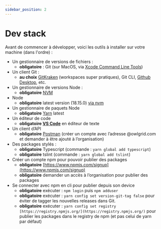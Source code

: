 ```yaml
---
sidebar_position: 2
---
```


# Dev stack

Avant de commencer à développer, voici les outils à installer sur votre machine (dans l'ordre) :

- Un gestionnaire de versions de fichiers :
    - **obligatoire** : Git (sur MacOS, via [Xcode Command Line Tools](https://idmsa.apple.com/IDMSWebAuth/signin.html?path=%2Fdownload%2Fall%2F&appIdKey=891bd3417a7776362562d2197f89480a8547b108fd934911bcbea0110d07f757&rv=0))
- Un client Git :
    - **au choix** [GitKraken](http://gitkraken.com) (workspaces super pratiques), Git CLI, [Github Desktop](https://desktop.github.com), etc.
- Un gestionnaire de versions Node :
    - **obligatoire** [NVM](https://github.com/nvm-sh/nvm)
- Node
    - **obligatoire** latest version (18.15.0) [via nvm](https://github.com/nvm-sh/nvm#usage)
- Un gestionnaire de paquets Node
    - **obligatoire** [Yarn](https://classic.yarnpkg.com/lang/en/docs/install/#mac-stable) latest
- Un éditeur de code
    - **obligatoire [VS Code](https://www.notion.so/Onboarding-tech-95f076d189f949d8b36c3607a2bab780)** en éditeur de texte
- Un client d’API
    - **obligatoire** [Postman](https://www.postman.com/downloads/) (créer un compte avec l’adresse @owlgrid.com et demander à être ajouté à l’organisation)
- Des packages stylés :
    - **obligatoire** Typescript (commande : `yarn global add typescript`)
    - **obligatoire** tslint (commande : `yarn global add tslint`)
- Créer un compte npm pour pouvoir publier des packages
    - **obligatoire** [https://www.npmjs.com/signup](https://www.npmjs.com/signup)
    - **obligatoire** demander un accès à l’organisation pour publier des packages
- Se connecter avec npm en cli pour publier depuis son device
    - **obligatoire** exécuter : `npm login` puis `npm adduser`
    - **obligatoire** exécuter : `yarn config set version-git-tag false` pour éviter de tagger les nouvelles releases dans Git.
    - **obligatoire** exécuter : `yarn config set registry [https://registry.npmjs.org/](https://registry.npmjs.org/)` pour publier les packages dans le registry de npm (et pas celui de yarn par défaut)